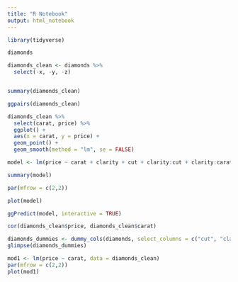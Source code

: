 ```yaml
---
title: "R Notebook"
output: html_notebook
---
```

```r
library(tidyverse)
```



```r
diamonds

```

```r
diamonds_clean <- diamonds %>%
  select(-x, -y, -z)


summary(diamonds_clean)
```

```r

ggpairs(diamonds_clean)

```

```r
  

diamonds_clean %>%
  select(carat, price) %>%
  ggplot() +
  aes(x = carat, y = price) +
  geom_point() +
  geom_smooth(method = "lm", se = FALSE)
```

```r
model <- lm(price ~ carat + clarity + cut + clarity:cut + clarity:carat + cut:carat, data = diamonds_clean)

summary(model)
```

```r
par(mfrow = c(2,2))

plot(model)
```

```r
ggPredict(model, interactive = TRUE)
```

```r
cor(diamonds_clean$price, diamonds_clean$carat)


```

```r
diamonds_dummies <- dummy_cols(diamonds, select_columns = c("cut", "clarity", "color"), remove_first_dummy = TRUE)
glimpse(diamonds_dummies)
```

```r
mod1 <- lm(price ~ carat, data = diamonds_clean)
par(mfrow = c(2,2))
plot(mod1)
```

